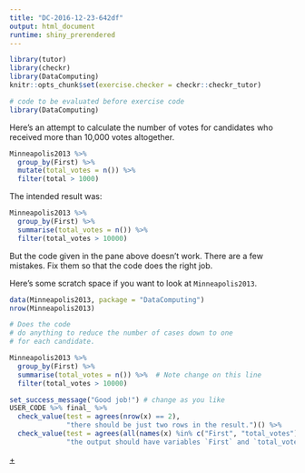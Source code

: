 ```yaml
---
title: "DC-2016-12-23-642df"
output: html_document
runtime: shiny_prerendered
---
```


```r
library(tutor)
library(checkr)
library(DataComputing)
knitr::opts_chunk$set(exercise.checker = checkr::checkr_tutor)
```

```r
# code to be evaluated before exercise code
library(DataComputing)
```

Here's an attempt to calculate the number of votes for candidates who received more than 10,000 votes altogether. 


```r
Minneapolis2013 %>%
  group_by(First) %>%
  mutate(total_votes = n()) %>%
  filter(total > 1000)
```

The intended result was:

```r
Minneapolis2013 %>%
  group_by(First) %>%
  summarise(total_votes = n()) %>%
  filter(total_votes > 10000)
```


But the code given in the pane above doesn't work. There are a few mistakes. Fix them so that the code does the right job.

Here's some scratch space if you want to look at `Minneapolis2013`.

```r
data(Minneapolis2013, package = "DataComputing")
nrow(Minneapolis2013)
```


<!-- narrative to wrap up (if any) goes here -->

```r
# Does the code
# do anything to reduce the number of cases down to one
# for each candidate.
```

```r
Minneapolis2013 %>%
  group_by(First) %>%
  summarise(total_votes = n()) %>%  # Note change on this line
  filter(total_votes > 10000)
```

```r
set_success_message("Good job!") # change as you like
USER_CODE %>% final_ %>%
  check_value(test = agrees(nrow(x) == 2), 
              "there should be just two rows in the result.")() %>%
  check_value(test = agrees(all(names(x) %in% c("First", "total_votes"))),
              "the output should have variables `First` and `total_votes`.")()
```


<!-- identifier for the source problem file is the tooltip on the "+" below. -->
<a href="#" title = "DC-2016-12-23-642df">+</a>